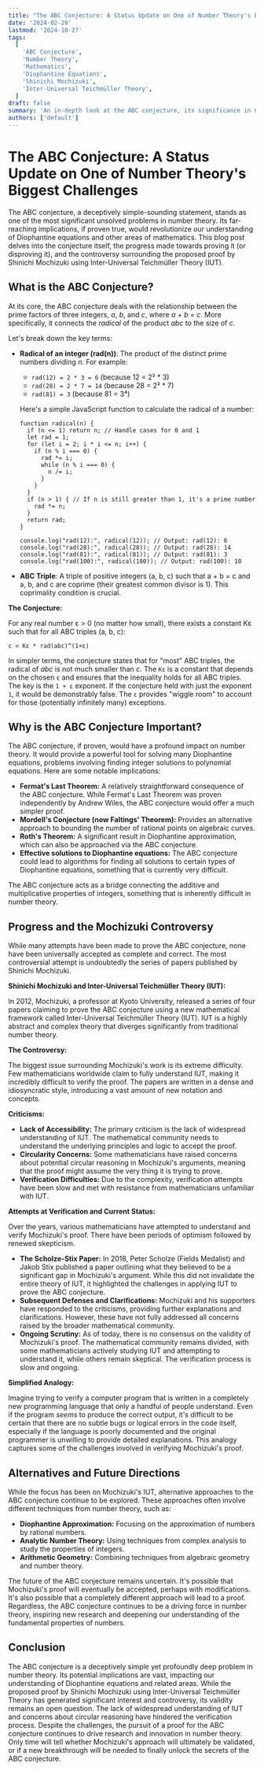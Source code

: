 ```yaml
---
title: "The ABC Conjecture: A Status Update on One of Number Theory's Biggest Challenges"
date: '2024-02-29'
lastmod: '2024-10-27'
tags:
  [
    'ABC Conjecture',
    'Number Theory',
    'Mathematics',
    'Diophantine Equations',
    'Shinichi Mochizuki',
    'Inter-Universal Teichmüller Theory',
  ]
draft: false
summary: 'An in-depth look at the ABC conjecture, its significance in number theory, and the controversial proof proposed by Shinichi Mochizuki using Inter-Universal Teichmüller Theory (IUT). Explores the progress made, criticisms, and the current state of verification.'
authors: ['default']
---
```


# The ABC Conjecture: A Status Update on One of Number Theory's Biggest Challenges

The ABC conjecture, a deceptively simple-sounding statement, stands as one of the most significant unsolved problems in number theory. Its far-reaching implications, if proven true, would revolutionize our understanding of Diophantine equations and other areas of mathematics. This blog post delves into the conjecture itself, the progress made towards proving it (or disproving it), and the controversy surrounding the proposed proof by Shinichi Mochizuki using Inter-Universal Teichmüller Theory (IUT).

## What is the ABC Conjecture?

At its core, the ABC conjecture deals with the relationship between the prime factors of three integers, _a_, _b_, and _c_, where _a_ + _b_ = _c_. More specifically, it connects the _radical_ of the product _abc_ to the size of _c_.

Let's break down the key terms:

- **Radical of an integer (rad(n))**: The product of the distinct prime numbers dividing _n_. For example:

  - `rad(12) = 2 * 3 = 6` (because 12 = 2² \* 3)
  - `rad(28) = 2 * 7 = 14` (because 28 = 2² \* 7)
  - `rad(81) = 3` (because 81 = 3⁴)

  Here's a simple JavaScript function to calculate the radical of a number:

  ```plaintext
  function radical(n) {
    if (n <= 1) return n; // Handle cases for 0 and 1
    let rad = 1;
    for (let i = 2; i * i <= n; i++) {
      if (n % i === 0) {
        rad *= i;
        while (n % i === 0) {
          n /= i;
        }
      }
    }
    if (n > 1) { // If n is still greater than 1, it's a prime number
      rad *= n;
    }
    return rad;
  }

  console.log("rad(12):", radical(12)); // Output: rad(12): 6
  console.log("rad(28):", radical(28)); // Output: rad(28): 14
  console.log("rad(81):", radical(81)); // Output: rad(81): 3
  console.log("rad(100):", radical(100)); // Output: rad(100): 10
  ```

- **ABC Triple**: A triple of positive integers (a, b, c) such that a + b = c and a, b, and c are coprime (their greatest common divisor is 1). This coprimality condition is crucial.

**The Conjecture:**

For any real number ε > 0 (no matter how small), there exists a constant Kε such that for all ABC triples (a, b, c):

`c < Kε * rad(abc)^(1+ε)`

In simpler terms, the conjecture states that for "most" ABC triples, the radical of _abc_ is not much smaller than _c_. The `Kε` is a constant that depends on the chosen `ε` and ensures that the inequality holds for all ABC triples. The key is the `1 + ε` exponent. If the conjecture held with just the exponent `1`, it would be demonstrably false. The `ε` provides "wiggle room" to account for those (potentially infinitely many) exceptions.

## Why is the ABC Conjecture Important?

The ABC conjecture, if proven, would have a profound impact on number theory. It would provide a powerful tool for solving many Diophantine equations, problems involving finding integer solutions to polynomial equations. Here are some notable implications:

- **Fermat's Last Theorem:** A relatively straightforward consequence of the ABC conjecture. While Fermat's Last Theorem was proven independently by Andrew Wiles, the ABC conjecture would offer a much simpler proof.
- **Mordell's Conjecture (now Faltings' Theorem):** Provides an alternative approach to bounding the number of rational points on algebraic curves.
- **Roth's Theorem:** A significant result in Diophantine approximation, which can also be approached via the ABC conjecture.
- **Effective solutions to Diophantine equations:** The ABC conjecture could lead to algorithms for finding all solutions to certain types of Diophantine equations, something that is currently very difficult.

The ABC conjecture acts as a bridge connecting the additive and multiplicative properties of integers, something that is inherently difficult in number theory.

## Progress and the Mochizuki Controversy

While many attempts have been made to prove the ABC conjecture, none have been universally accepted as complete and correct. The most controversial attempt is undoubtedly the series of papers published by Shinichi Mochizuki.

**Shinichi Mochizuki and Inter-Universal Teichmüller Theory (IUT):**

In 2012, Mochizuki, a professor at Kyoto University, released a series of four papers claiming to prove the ABC conjecture using a new mathematical framework called Inter-Universal Teichmüller Theory (IUT). IUT is a highly abstract and complex theory that diverges significantly from traditional number theory.

**The Controversy:**

The biggest issue surrounding Mochizuki's work is its extreme difficulty. Few mathematicians worldwide claim to fully understand IUT, making it incredibly difficult to verify the proof. The papers are written in a dense and idiosyncratic style, introducing a vast amount of new notation and concepts.

**Criticisms:**

- **Lack of Accessibility:** The primary criticism is the lack of widespread understanding of IUT. The mathematical community needs to understand the underlying principles and logic to accept the proof.
- **Circularity Concerns:** Some mathematicians have raised concerns about potential circular reasoning in Mochizuki's arguments, meaning that the proof might assume the very thing it is trying to prove.
- **Verification Difficulties:** Due to the complexity, verification attempts have been slow and met with resistance from mathematicians unfamiliar with IUT.

**Attempts at Verification and Current Status:**

Over the years, various mathematicians have attempted to understand and verify Mochizuki's proof. There have been periods of optimism followed by renewed skepticism.

- **The Scholze-Stix Paper:** In 2018, Peter Scholze (Fields Medalist) and Jakob Stix published a paper outlining what they believed to be a significant gap in Mochizuki's argument. While this did not invalidate the entire theory of IUT, it highlighted the challenges in applying IUT to prove the ABC conjecture.
- **Subsequent Defenses and Clarifications:** Mochizuki and his supporters have responded to the criticisms, providing further explanations and clarifications. However, these have not fully addressed all concerns raised by the broader mathematical community.
- **Ongoing Scrutiny:** As of today, there is no consensus on the validity of Mochizuki's proof. The mathematical community remains divided, with some mathematicians actively studying IUT and attempting to understand it, while others remain skeptical. The verification process is slow and ongoing.

**Simplified Analogy:**

Imagine trying to verify a computer program that is written in a completely new programming language that only a handful of people understand. Even if the program _seems_ to produce the correct output, it's difficult to be certain that there are no subtle bugs or logical errors in the code itself, especially if the language is poorly documented and the original programmer is unwilling to provide detailed explanations. This analogy captures some of the challenges involved in verifying Mochizuki's proof.

## Alternatives and Future Directions

While the focus has been on Mochizuki's IUT, alternative approaches to the ABC conjecture continue to be explored. These approaches often involve different techniques from number theory, such as:

- **Diophantine Approximation:** Focusing on the approximation of numbers by rational numbers.
- **Analytic Number Theory:** Using techniques from complex analysis to study the properties of integers.
- **Arithmetic Geometry:** Combining techniques from algebraic geometry and number theory.

The future of the ABC conjecture remains uncertain. It's possible that Mochizuki's proof will eventually be accepted, perhaps with modifications. It's also possible that a completely different approach will lead to a proof. Regardless, the ABC conjecture continues to be a driving force in number theory, inspiring new research and deepening our understanding of the fundamental properties of numbers.

## Conclusion

The ABC conjecture is a deceptively simple yet profoundly deep problem in number theory. Its potential implications are vast, impacting our understanding of Diophantine equations and related areas. While the proposed proof by Shinichi Mochizuki using Inter-Universal Teichmüller Theory has generated significant interest and controversy, its validity remains an open question. The lack of widespread understanding of IUT and concerns about circular reasoning have hindered the verification process. Despite the challenges, the pursuit of a proof for the ABC conjecture continues to drive research and innovation in number theory. Only time will tell whether Mochizuki's approach will ultimately be validated, or if a new breakthrough will be needed to finally unlock the secrets of the ABC conjecture.

